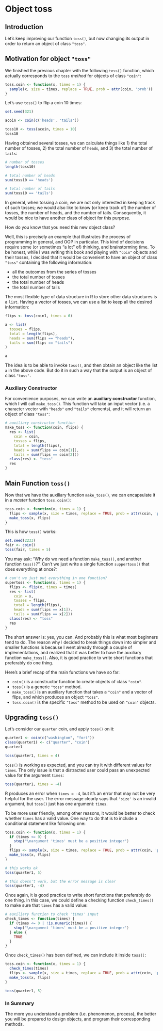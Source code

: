 # Object toss {#toss}

## Introduction

Let's keep improving our function `toss()`, but now changing its output in order to return an object of class `"toss"`.


## Motivation for object `"toss"`

We finished the previous chapter with the following `toss()` function, which actually corresponds to the `toss` _method_ for objects of class `"coin"`:

```r
toss.coin <- function(x, times = 1) {
  sample(x, size = times, replace = TRUE, prob = attr(coin, 'prob'))
}
```

Let's use `toss()` to flip a coin 10 times:

```r
set.seed(321)

acoin <- coin(c('heads', 'tails'))

toss10 <- toss(acoin, times = 10)
toss10
```

Having obtained several tosses, we can calculate things like 1) the total number of tosses, 2) the total number of `heads`, and 3) the total number of `tails`:

```r
# number of tosses
length(toss10)

# total number of heads
sum(toss10 == 'heads')

# total number of tails
sum(toss10 == 'tails')
```

In general, when tossing a coin, we are not only interested in keeping track of such tosses; we would also like to know (or keep track of) the number of tosses, the number of heads, and the number of tails. Consequently, it would be nice to have another class of object for this purpose.

How do you know that you need this new object class? 

Well, this is precisely an example that illustrates the process of programming in general, and OOP in particular. This kind of decisions require some (or sometimes "a lot" of) thinking, and brainstorming time. To be honest, while I was writing this book and playing with `"coin"` objects and their tosses, I decided that it would be convenient to have an object of class `"toss"` containing the following information:

- all the outcomes from the series of tosses
- the total number of tosses
- the total number of heads
- the total number of tails

The most flexible type of data structure in R to store other data structures is a `list`. Having a vector of tosses, we can use a list to keep all the desired information:

```r
flips <- toss(coin1, times = 6)

a <- list(
  tosses = flips, 
  total = length(flips),
  heads = sum(flips == "heads"),
  tails = sum(flips == "tails")
)

a
```

The idea is to be able to invoke `toss()`, and then obtain an object like the list `a` in the above code. But do it in such a way that the output is an object of class `"toss"`.


### Auxiliary Constructor

For convenience purposes, we can write an __auxiliary constructor__ function, which I will call `make_toss()`. This function will take an input vector (i.e. a character vector with `"heads"` and `"tails"` elements), and it will return an object of class `"toss"`:

```r
# auxiliary constructor function
make_toss <- function(coin, flips) {
  res <- list(
    coin = coin,
    tosses = flips,
    total = length(flips),
    heads = sum(flips == coin[1]),
    tails = sum(flips == coin[2]))
  class(res) <- "toss"
  res
}
```



## Main Function `toss()`

Now that we have the auxiliary function `make_toss()`, we can encapsulate it in a _master_ function `toss.coin()`:

```r
toss.coin <- function(x, times = 1) {
  flips <- sample(x, size = times, replace = TRUE, prob = attr(coin, 'prob'))
  make_toss(x, flips)
}
```

This is how `toss()` works:

```r
set.seed(2233)
fair <- coin()
toss(fair, times = 5)
```

You may ask: "Why do we need a function `make_toss()`, and another function `toss()`?". Can't we just write a single function `suppertoss()` that does everything at once?:

```r
# can't we just put everything in one function?
supertoss <- function(x, times = 1) {
  flips <- flip(x, times = times)
  res <- list(
    coin = x,
    tosses = flips,
    total = length(flips),
    heads = sum(flips == x[1]),
    tails = sum(flips == x[2]))
  class(res) <- "toss"
  res
}
```

The short answer is: yes, you can. And probably this is what most beginners tend to do. The reason why I decided to break things down into simpler and smaller functions is because I went already through a couple of implementations, and realized that it was better to have the auxiliary function `make_toss()`. Also, it is good practice to write short functions that preferably do one thing. 

Here's a brief recap of the main functions we have so far:

- `coin()` is a constructor function to create objects of class `"coin"`.
- `toss()` is a generic `"toss"` method.
- `make_toss()` is an auxiliary function that takes a `"coin"` and a vector of 
flips, and which produces an object `"toss"`.
- `toss.coin()` is the specific `"toss"` method to be used on `"coin"` objects.


## Upgrading `toss()`

Let's consider our `quarter` coin, and apply `toss()` on it:

```r
quarter1 <- coin(c("washington", "fort")) 
class(quarter1) <- c("quarter", "coin")
quarter1

toss(quarter1, times = 4)
```

\bigskip

`toss()` is working as expected, and you can try it with different values for `times`. The only issue is that a distracted user could pass an unexpected value for the argument `times`:

```r
toss(quarter1, times = -4)
```

R produces an error when `times = -4`, but it's an error that may not be very helpful for the user. The error message clearly says that `'size'` is an invalid argument, but `toss()` just has one argument: `times`.

To be more user friendly, among other reasons, it would be better to check whether `times` has a valid value. One way to do that is to include a conditional statement like following one:

```r
toss.coin <- function(x, times = 1) {
  if (times <= 0) {
    stop("\nargument 'times' must be a positive integer")
  }
  flips <- sample(x, size = times, replace = TRUE, prob = attr(coin, 'prob'))
  make_toss(x, flips)
}

# this works ok
toss(quarter1, 5)

# this doesn't work, but the error message is clear
toss(quarter1, -4)
```

Once again, it is good practice to write short functions that preferably do one thing. In this case, we could define a checking function `check_times()` to make sure that `times` has a valid value:

```r
# auxiliary function to check 'times' input
check_times <- function(times) {
  if (times <= 0 | !is.numeric(times)) {
    stop("\nargument 'times' must be a positive integer")
  } else {
    TRUE
  }
}
```

Once `check_times()` has been defined, we can include it inside `toss()`:

```r
toss.coin <- function(x, times = 1) {
  check_times(times)
  flips <- sample(x, size = times, replace = TRUE, prob = attr(coin, 'prob'))
  make_toss(x, flips)
}

toss(quarter1, 5)
```


### In Summary

The more you understand a problem (i.e. phenomenon, process), the better you will be prepared to design objects, and program their corresponding methods.
